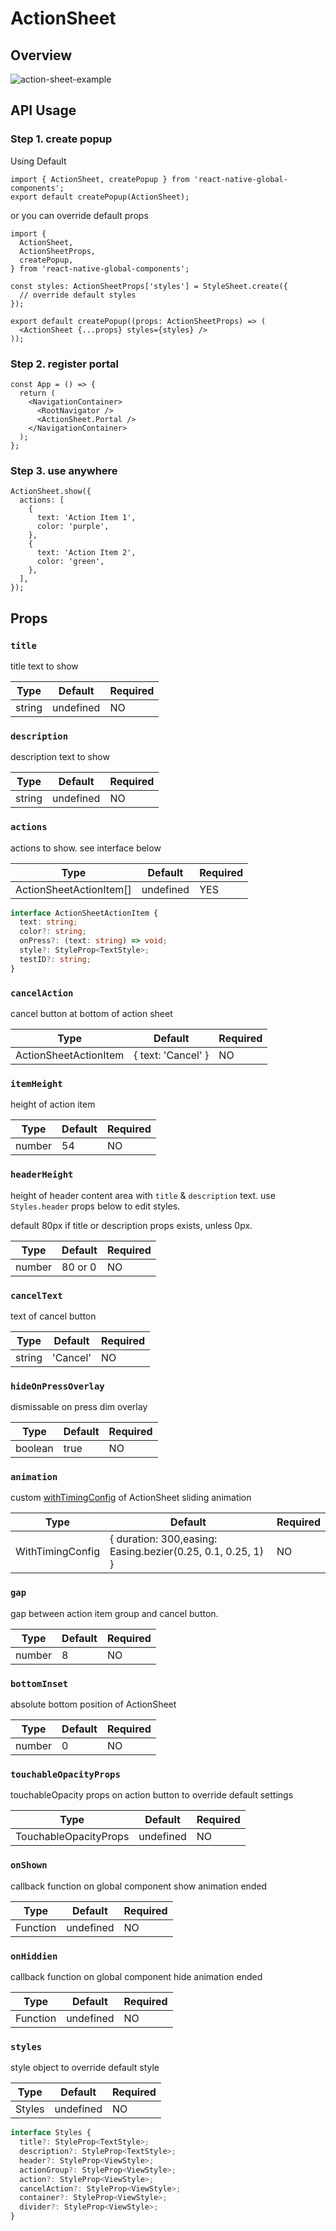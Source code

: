 
# ActionSheet

## Overview

<div className="sample-gif">
  <img src={image} className="sample-gif-img" alt="action-sheet-example" />
</div>

## API Usage

### Step 1. create popup

Using Default

```tsx title="ActionSheet.tsx"
import { ActionSheet, createPopup } from 'react-native-global-components';
export default createPopup(ActionSheet);
```

or you can override default props

```tsx title="ActionSheet.tsx"
import {
  ActionSheet,
  ActionSheetProps,
  createPopup,
} from 'react-native-global-components';

const styles: ActionSheetProps['styles'] = StyleSheet.create({
  // override default styles
});

export default createPopup((props: ActionSheetProps) => (
  <ActionSheet {...props} styles={styles} />
));
```

### Step 2. register portal

```tsx title="App.tsx"
const App = () => {
  return (
    <NavigationContainer>
      <RootNavigator />
      <ActionSheet.Portal />
    </NavigationContainer>
  );
};
```

### Step 3. use anywhere

```tsx
ActionSheet.show({
  actions: [
    {
      text: 'Action Item 1',
      color: 'purple',
    },
    {
      text: 'Action Item 2',
      color: 'green',
    },
  ],
});
```

## Props

### `title`

title text to show

| Type   | Default   | Required |
| ------ | --------- | -------- |
| string | undefined | NO       |

### `description`

description text to show

| Type   | Default   | Required |
| ------ | --------- | -------- |
| string | undefined | NO       |

### `actions`

actions to show. see interface below

| Type                    | Default   | Required |
| ----------------------- | --------- | -------- |
| ActionSheetActionItem[] | undefined | YES      |

```ts
interface ActionSheetActionItem {
  text: string;
  color?: string;
  onPress?: (text: string) => void;
  style?: StyleProp<TextStyle>;
  testID?: string;
}
```

### `cancelAction`

cancel button at bottom of action sheet

| Type                  | Default            | Required |
| --------------------- | ------------------ | -------- |
| ActionSheetActionItem | { text: 'Cancel' } | NO       |

### `itemHeight`

height of action item

| Type   | Default | Required |
| ------ | ------- | -------- |
| number | 54      | NO       |

### `headerHeight`

height of header content area with `title` & `description` text. use `Styles.header` props below to edit styles.

default 80px if title or description props exists, unless 0px.

| Type   | Default | Required |
| ------ | ------- | -------- |
| number | 80 or 0 | NO       |

### `cancelText`

text of cancel button

| Type   | Default  | Required |
| ------ | -------- | -------- |
| string | 'Cancel' | NO       |

### `hideOnPressOverlay`

dismissable on press dim overlay

| Type    | Default | Required |
| ------- | ------- | -------- |
| boolean | true    | NO       |

### `animation`

custom [withTimingConfig](https://docs.swmansion.com/react-native-reanimated/docs/api/animations/withTiming/) of ActionSheet sliding animation

| Type             | Default                                                     | Required |
| ---------------- | ----------------------------------------------------------- | -------- |
| WithTimingConfig | { duration: 300,easing: Easing.bezier(0.25, 0.1, 0.25, 1) } | NO       |

### `gap`

gap between action item group and cancel button.

| Type   | Default | Required |
| ------ | ------- | -------- |
| number | 8       | NO       |

### `bottomInset`

absolute bottom position of ActionSheet

| Type   | Default | Required |
| ------ | ------- | -------- |
| number | 0       | NO       |

### `touchableOpacityProps`

touchableOpacity props on action button to override default settings

| Type                  | Default   | Required |
| --------------------- | --------- | -------- |
| TouchableOpacityProps | undefined | NO       |

### `onShown`

callback function on global component show animation ended

| Type     | Default   | Required |
| -------- | --------- | -------- |
| Function | undefined | NO       |

### `onHiddien`

callback function on global component hide animation ended

| Type     | Default   | Required |
| -------- | --------- | -------- |
| Function | undefined | NO       |

### `styles`

style object to override default style

| Type   | Default   | Required |
| ------ | --------- | -------- |
| Styles | undefined | NO       |

```ts
interface Styles {
  title?: StyleProp<TextStyle>;
  description?: StyleProp<TextStyle>;
  header?: StyleProp<ViewStyle>;
  actionGroup?: StyleProp<ViewStyle>;
  action?: StyleProp<ViewStyle>;
  cancelAction?: StyleProp<ViewStyle>;
  container?: StyleProp<ViewStyle>;
  divider?: StyleProp<ViewStyle>;
}
```
